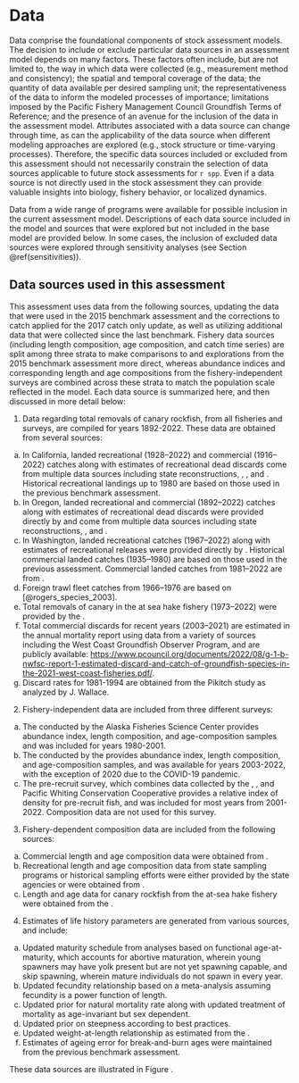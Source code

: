 # Data

Data comprise the foundational components of stock assessment models. The decision to include or exclude particular data sources in an assessment model depends on many factors. These factors often include, but are not limited to, the way in which data were collected (e.g., measurement method and consistency); the spatial and temporal coverage of the data; the quantity of data available per desired sampling unit; the representativeness of the data to inform the modeled processes of importance; limitations imposed by the Pacific Fishery Management Council Groundfish Terms of Reference; and the presence of an avenue for the inclusion of the data in the assessment model. Attributes associated with a data source can change through time, as can the applicability of the data source when different modeling approaches are explored (e.g., stock structure or time-varying processes). Therefore, the specific data sources included or excluded from this assessment should not necessarily constrain the selection of data sources applicable to future stock assessments for `r spp`. Even if a data source is not directly used in the stock assessment they can provide valuable insights into biology, fishery behavior, or localized dynamics.

Data from a wide range of programs were available for possible inclusion in the current assessment model. Descriptions of each data source included in the model and sources that were explored but not included in the base model are provided below. In some cases, the inclusion of excluded data sources were explored through sensitivity analyses (see Section \@ref(sensitivities)).

## Data sources used in this assessment

This assessment uses data from the following sources, updating the data that were used in the 2015 benchmark assessment and the corrections to catch applied for the 2017 catch only update, as well as utilizing additional data that were collected since the last benchmark. Fishery data sources (including length composition, age composition, and catch time series) are split among three strata to make comparisons to and explorations from the 2015 benchmark assessment more direct, whereas abundance indices and corresponding length and age compositions from the fishery-independent surveys are combined across these strata to match the population scale reflected in the model. Each data source is summarized here, and then discussed in more detail below:

1.  Data regarding total removals of canary rockfish, from all fisheries and surveys, are compiled for years 1892-2022. These data are obtained from several sources:

  a.  In California, landed recreational (1928--2022) and commercial (1916--2022) catches along with estimates of recreational dead discards come from multiple data sources including state reconstructions, \gls{calcom}, \gls{recfin}, and \gls{pacfin}. Historical recreational landings up to 1980 are based on those used in the previous benchmark assessment.
  b.  In Oregon, landed recreational and commercial (1892--2022) catches along with estimates of recreational dead discards were provided directly by \gls{odfw} and come from multiple data sources including state reconstructions, \gls{pacfin}, and \gls{recfin}.
  c.  In Washington, landed recreational catches (1967--2022) along with estimates of recreational releases were provided directly by \gls{wdfw}. Historical commercial landed catches (1935--1980) are based on those used in the previous assessment. Commercial landed catches from 1981--2022 are from \gls{pacfin}.
  d.  Foreign trawl fleet catches from 1966--1976 are based on [@rogers_species_2003].
  e.  Total removals of canary in the at sea hake fishery (1973--2022) were provided by the \gls{nwfsc} \gls{ashop}. 
  f.  Total commercial discards for recent years (2003--2021) are estimated in the annual mortality report using data from a variety of sources including the West Coast Groundfish Observer Program, and are publicly available: <https://www.pcouncil.org/documents/2022/08/g-1-b-nwfsc-report-1-estimated-discard-and-catch-of-groundfish-species-in-the-2021-west-coast-fisheries.pdf/>. 
g.  Discard rates for 1981-1994 are obtained from the Pikitch study as analyzed by J. Wallace.

<!-- -->

2.  Fishery-independent data are included from three different surveys:

<!-- -->

  a.  The \gls{s-tri} conducted by the Alaska Fisheries Science Center provides abundance index, length composition, and age-composition samples and was included for years 1980-2001.
  b.  The \gls{s-wcgbt} conducted by the \gls{nwfsc} provides abundance index, length composition, and age-composition samples, and was available for years 2003-2022, with the exception of 2020 due to the COVID-19 pandemic.
  c.  The pre-recruit survey, which combines data collected by the \gls{swfsc}, \gls{nwfsc}, and Pacific Whiting Conservation Cooperative provides a relative index of density for pre-recruit fish, and was included for most years from 2001-2022. Composition data are not used for this survey. 

<!-- -->

3.  Fishery-dependent composition data are included from the following sources:

<!-- -->

  a.  Commercial length and age composition data were obtained from \gls{pacfin}.
  b.  Recreational length and age composition data from state sampling programs or historical sampling efforts were either provided by the state agencies or were obtained from \gls{recfin}.
  c.  Length and age data for canary rockfish from the at-sea hake fishery were obtained from the \gls{nwfsc} \gls{ashop}.

<!-- -->

4.  Estimates of life history parameters are generated from various sources, and include:

<!-- -->

  a.  Updated maturity schedule from analyses based on functional age-at-maturity, which accounts for abortive maturation, wherein young spawners may have yolk present but are not yet spawning capable, and skip spawning, wherein mature individuals do not spawn in every year.
  b.  Updated fecundity relationship based on a meta-analysis assuming fecundity is a power function of length.
  c.  Updated prior for natural mortality rate along with updated treatment of mortality as age-invariant but sex dependent.
  d.  Updated prior on steepness according to best practices.
  e.  Updated weight-at-length relationship as estimated from the \gls{s-wcgbt}.
  f.  Estimates of ageing error for break-and-burn ages were maintained from the previous benchmark assessment. 

These data sources are illustrated in Figure \ref{fig:data-plot}.